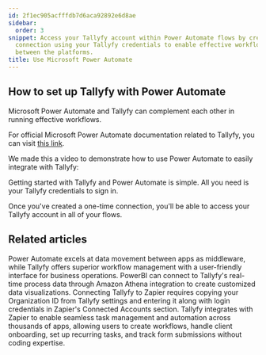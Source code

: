 ```yaml
---
id: 2f1ec905acfffdb7d6aca92892e6d8ae
sidebar:
  order: 3
snippet: Access your Tallyfy account within Power Automate flows by creating a one-time
  connection using your Tallyfy credentials to enable effective workflow integration
  between the platforms.
title: Use Microsoft Power Automate
---
```


## How to set up Tallyfy with Power Automate

Microsoft Power Automate and Tallyfy can complement each other in running effective workflows.

For official Microsoft Power Automate documentation related to Tallyfy, you can visit [this link](https://docs.microsoft.com/en-us/connectors/tallyfy/).

We made this a video to demonstrate how to use Power Automate to easily integrate with Tallyfy:

<lite-vimeo videoid="347324914"></lite-vimeo>

Getting started with Tallyfy and Power Automate is simple. All you need is your Tallyfy credentials to sign in.

Once you've created a one-time connection, you'll be able to access your Tallyfy account in all of your flows.


## Related articles
<CardGrid>
<LinkTitleCard header="<b>Middleware > Power Automate</b>" href="/products/pro/integrations/middleware/power-automate/" > Power Automate excels at data movement between apps as middleware, while Tallyfy offers superior workflow management with a user-friendly interface for business operations. </LinkTitleCard>
<LinkTitleCard header="<b>Analytics > PowerBI</b>" href="/products/pro/integrations/analytics/powerbi/" > PowerBI can connect to Tallyfy's real-time process data through Amazon Athena integration to create customized data visualizations. </LinkTitleCard>
<LinkTitleCard header="<b>Zapier > Connect Tallyfy to Zapier</b>" href="/products/pro/integrations/middleware/zapier/how-to-connect-your-tallyfy-account-to-zapier/" > Connecting Tallyfy to Zapier requires copying your Organization ID from Tallyfy settings and entering it along with login credentials in Zapier's Connected Accounts section. </LinkTitleCard>
<LinkTitleCard header="<b>Zapier > Tallyfy & Zapier</b>" href="/products/pro/integrations/middleware/zapier/how-can-i-improve-task-management-with-tallyfy/" > Tallyfy integrates with Zapier to enable seamless task management and automation across thousands of apps, allowing users to create workflows, handle client onboarding, set up recurring tasks, and track form submissions without coding expertise. </LinkTitleCard>
</CardGrid>